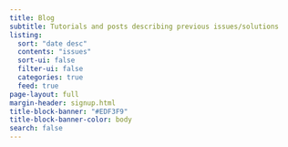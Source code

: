 ```yaml
---
title: Blog
subtitle: Tutorials and posts describing previous issues/solutions
listing:
  sort: "date desc"
  contents: "issues"
  sort-ui: false
  filter-ui: false
  categories: true
  feed: true
page-layout: full
margin-header: signup.html
title-block-banner: "#EDF3F9"
title-block-banner-color: body
search: false
---
```


